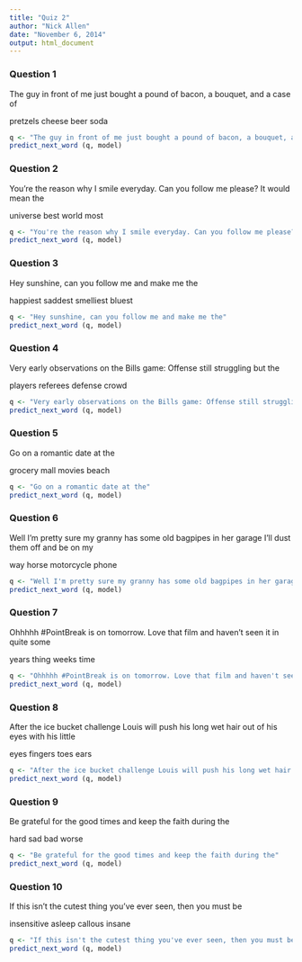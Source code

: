 ```yaml
---
title: "Quiz 2"
author: "Nick Allen"
date: "November 6, 2014"
output: html_document
---
```


### Question 1

The guy in front of me just bought a pound of bacon, a bouquet, and a case of

pretzels
cheese
beer
soda

```r
q <- "The guy in front of me just bought a pound of bacon, a bouquet, and a case of"
predict_next_word (q, model)
```


### Question 2

You're the reason why I smile everyday. Can you follow me please? It would mean the

universe
best
world
most

```r
q <- "You're the reason why I smile everyday. Can you follow me please? It would mean the"
predict_next_word (q, model)
```

### Question 3

Hey sunshine, can you follow me and make me the

happiest
saddest
smelliest
bluest

```r
q <- "Hey sunshine, can you follow me and make me the"
predict_next_word (q, model)
```

### Question 4

Very early observations on the Bills game: Offense still struggling but the

players
referees
defense
crowd

```r
q <- "Very early observations on the Bills game: Offense still struggling but the"
predict_next_word (q, model)
```

### Question 5

Go on a romantic date at the

grocery
mall
movies
beach

```r
q <- "Go on a romantic date at the"
predict_next_word (q, model)
```

### Question 6

Well I'm pretty sure my granny has some old bagpipes in her garage I'll dust them off and be on my

way
horse
motorcycle
phone

```r
q <- "Well I'm pretty sure my granny has some old bagpipes in her garage I'll dust them off and be on my"
predict_next_word (q, model)
```

### Question 7

Ohhhhh #PointBreak is on tomorrow. Love that film and haven't seen it in quite some

years
thing
weeks
time

```r
q <- "Ohhhhh #PointBreak is on tomorrow. Love that film and haven't seen it in quite some"
predict_next_word (q, model)
```

### Question 8

After the ice bucket challenge Louis will push his long wet hair out of his eyes with his little

eyes
fingers
toes
ears

```r
q <- "After the ice bucket challenge Louis will push his long wet hair out of his eyes with his little"
predict_next_word (q, model)
```

### Question 9

Be grateful for the good times and keep the faith during the

hard
sad
bad
worse

```r
q <- "Be grateful for the good times and keep the faith during the"
predict_next_word (q, model)
```

### Question 10

If this isn't the cutest thing you've ever seen, then you must be

insensitive
asleep
callous
insane

```r
q <- "If this isn't the cutest thing you've ever seen, then you must be"
predict_next_word (q, model)
```


